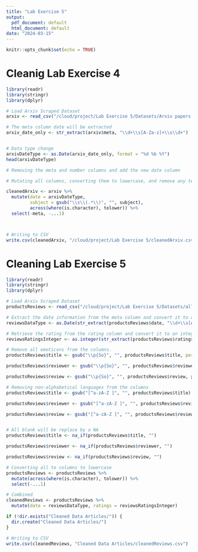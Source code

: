 ```yaml
---
title: "Lab Exercise 5"
output:
  pdf_document: default
  html_document: default
date: "2024-03-15"
---
```


```r
knitr::opts_chunk$set(echo = TRUE)
```


# Cleanig Lab Exercise 4

```r
library(readr)
library(stringr)
library(dplyr)

# Load Arxiv Scraped Dataset
arxiv <- read_csv("/cloud/project/Lab Exercise 5/Datasets/Arxiv papers on Information Extraction.csv")

# The meta column date will be extracted 
arxiv_date_only <- str_extract(arxiv$meta, "\\d+\\s[A-Za-z]+\\s\\d+")


# Data type change
arxivDateType <- as.Date(arxiv_date_only, format = "%d %b %Y")
head(arxivDateType)

# Removing the meta and number columns and add the new date column

# Mutating all columns, converting them to lowercase, and remove any text within parentheses in the subject column. Finally, merge the new date column with the rest of the data.

cleanedArxiv <- arxiv %>%
  mutate(date = arxivDateType,
         subject = gsub("\\s\\(.*\\)", "", subject),
         across(where(is.character), tolower)) %>%
  select(-meta, -...1)



# Writing to CSV
write.csv(cleanedArxiv, "/cloud/project/Lab Exercise 5/cleanedArxiv.csv")


```

# Cleaning Lab Exercise 5 

```r
library(readr)
library(stringr)
library(dplyr)

# Load Arxiv Scraped Dataset
productsReviews <- read_csv("/cloud/project/Lab Exercise 5/Datasets/allProds.csv")

# Extract the date information from the meta column and convert it to a date type.
reviewsDataType <- as.Date(str_extract(productsReviews$date, "\\d+\\s[A-Za-z]+\\s\\d+"), format = "%d %b %Y")

# Retrieve the rating from the rating column and convert it to an integer.
reviewsRatingsInteger <- as.integer(str_extract(productsReviews$ratings, "\\d+\\.\\d+"))

# Remove all emoticons from the columns.
productsReviews$title <- gsub("\\p{So}", "", productsReviews$title, perl = TRUE)

productsReviews$reviewer <- gsub("\\p{So}", "", productsReviews$reviewer, perl = TRUE)

productsReviews$review <- gsub("\\p{So}", "", productsReviews$review, perl = TRUE)

# Removing non-alphabetical languages from the columns
productsReviews$title <- gsub("[^a-zA-Z ]", "", productsReviews$title)

productsReviews$reviewer <- gsub("[^a-zA-Z ]", "", productsReviews$reviewer)

productsReviews$review <- gsub("[^a-zA-Z ]", "", productsReviews$review)


# All blank will be replace by a NA
productsReviews$title <- na_if(productsReviews$title, "")

productsReviews$reviewer <- na_if(productsReviews$reviewer, "")

productsReviews$review <- na_if(productsReviews$review, "")

# Converting all to columns to lowercase
productsReviews <- productsReviews %>%
  mutate(across(where(is.character), tolower)) %>%
  select(-...1)

# Combined
cleanedReviews <- productsReviews %>%
  mutate(date = reviewsDataType, ratings = reviewsRatingsInteger)

if (!dir.exists("Cleaned Data Articles/")) {
  dir.create("Cleaned Data Articles/")
}

# Writing to CSV
write.csv(cleanedReviews, "Cleaned Data Articles/cleanedReviews.csv")
```

